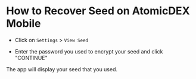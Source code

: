 

# How to Recover Seed on AtomicDEX Mobile

- Click on `Settings` > `View Seed`

<OptimizedImage
  title="How to Recover Seed on AtomicDEX Mobile"
  src={howToRecover1}
  classNaming="w-full"
  alt="How to Recover Seed on AtomicDEX Mobile"
/>

- Enter the password you used to encrypt your seed and click "CONTINUE"

<OptimizedImage
  title="How to Recover Seed on AtomicDEX Mobile"
  src={howToRecover2}
  classNaming="w-full"
  alt="How to Recover Seed on AtomicDEX Mobile"
/>

The app will display your seed that you used.

<OptimizedImage
  title="How to Recover Seed on AtomicDEX Mobile"
  src={howToRecover3}
  classNaming="w-full"
  alt="How to Recover Seed on AtomicDEX Mobile"
/>
